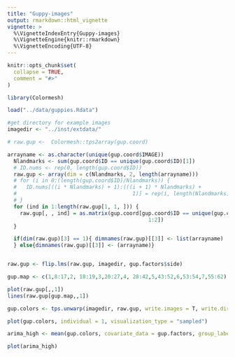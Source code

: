 ```yaml
---
title: "Guppy-images"
output: rmarkdown::html_vignette
vignette: >
  %\VignetteIndexEntry{Guppy-images}
  %\VignetteEngine{knitr::rmarkdown}
  %\VignetteEncoding{UTF-8}
---
```


```r
knitr::opts_chunk$set(
  collapse = TRUE,
  comment = "#>"
)
```

```r

library(Colormesh)

load("../data/guppies.Rdata")

#get directory for example images
imagedir <- "../inst/extdata/"

```

```r

# raw.gup <-  Colormesh::tps2array(gup.coord)

arrayname <- as.character(unique(gup.coord$IMAGE))
  Nlandmarks <- sum(gup.coord$ID == unique(gup.coord$ID)[1])
  # ID.nums <- rep(0, length(gup.coord$ID))
  raw.gup <- array(dim = c(Nlandmarks, 2, length(arrayname)))
  # for (i in 0:(length(gup.coord$ID)/Nlandmarks)) {
  #   ID.nums[((i * Nlandmarks) + 1):(((i + 1) * Nlandmarks) +
  #                                     1)] = rep(i, length(Nlandmarks))
  # }
  for (ind in 1:length(raw.gup[1, 1, ])) {
    raw.gup[, , ind] = as.matrix(gup.coord[gup.coord$ID == unique(gup.coord$ID)[ind],
                                             1:2])
  }

  if(dim(raw.gup)[3] == 1){ dimnames(raw.gup)[[3]] <- list(arrayname)
  } else{dimnames(raw.gup)[[3]] <- (arrayname)}


raw.gup <- flip.lms(raw.gup, imagedir, gup.factors$side)

```

```r

gup.map <- c(1,8:17,2, 18:19,3,20:27,4, 28:42,5,43:52,6,53:54,7,55:62)

plot(raw.gup[,,1])
lines(raw.gup[gup.map,,1])

```

```r

gup.colors <- tps.unwarp(imagedir, raw.gup, write.images = T, write.dir = "~/Downloads/guppy_warps/", color.sampling = T, point.map = gup.map)

plot(gup.colors, individual = 1, visualization_type = "sampled")

```

```r

arima_high <- mean(gup.colors, covariate_data = gup.factors, group_labels = c("arima", "high"))

plot(arima_high)


```












